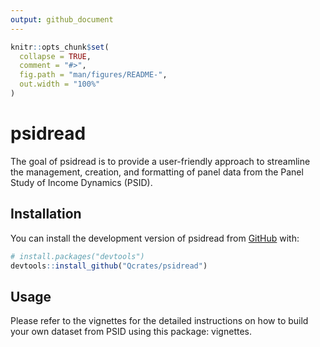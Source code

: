 ```yaml
---
output: github_document
---
```


<!-- README.md is generated from README.Rmd. Please edit that file -->

```r
knitr::opts_chunk$set(
  collapse = TRUE,
  comment = "#>",
  fig.path = "man/figures/README-",
  out.width = "100%"
)
```

# psidread

<!-- badges: start -->

<!-- badges: end -->

The goal of psidread is to provide a user-friendly approach to streamline the management, creation, and formatting of panel data from the Panel Study of Income Dynamics (PSID).

## Installation

You can install the development version of psidread from [GitHub](https://github.com/) with:

``` r
# install.packages("devtools")
devtools::install_github("Qcrates/psidread")
```

## Usage

Please refer to the vignettes for the detailed instructions on how to build your own dataset from PSID using this package: vignettes.
